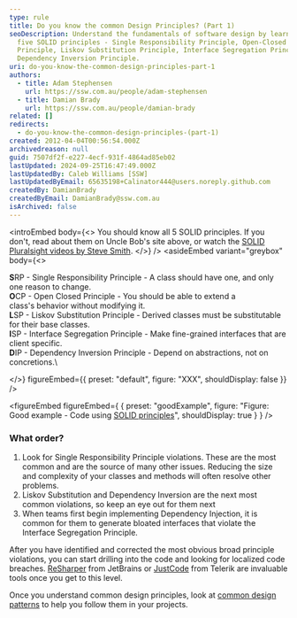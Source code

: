 ```yaml
---
type: rule
title: Do you know the common Design Principles? (Part 1)
seoDescription: Understand the fundamentals of software design by learning the
  five SOLID principles - Single Responsibility Principle, Open-Closed
  Principle, Liskov Substitution Principle, Interface Segregation Principle, and
  Dependency Inversion Principle.
uri: do-you-know-the-common-design-principles-part-1
authors:
  - title: Adam Stephensen
    url: https://ssw.com.au/people/adam-stephensen
  - title: Damian Brady
    url: https://ssw.com.au/people/damian-brady
related: []
redirects:
  - do-you-know-the-common-design-principles-(part-1)
created: 2012-04-04T00:56:54.000Z
archivedreason: null
guid: 7507df2f-e227-4ecf-931f-4864ad85eb02
lastUpdated: 2024-09-25T16:47:49.000Z
lastUpdatedBy: Caleb Williams [SSW]
lastUpdatedByEmail: 65635198+Calinator444@users.noreply.github.com
createdBy: DamianBrady
createdByEmail: DamianBrady@ssw.com.au
isArchived: false
---
```


<introEmbed
  body={<>
You should know all 5 SOLID principles. If you don't, read about them on Uncle Bob's site above, or watch the [SOLID Pluralsight videos by Steve Smith](https://www.youtube.com/watch?v=KN2svY2nabU).
  </>}
/>
<asideEmbed
  variant="greybox"
  body={<>
    
**S**RP - Single Responsibility Principle - A class should have one, and only one reason to change.\
**O**CP - Open Closed Principle - You should be able to extend a class's behavior without modifying it.\
**L**SP - Liskov Substitution Principle - Derived classes must be substitutable for their base classes.\
**I**SP - Interface Segregation Principle - Make fine-grained interfaces that are client specific.\
**D**IP - Dependency Inversion Principle - Depend on abstractions, not on concretions.\

  </>}
  figureEmbed={{
    preset: "default",
    figure: "XXX",
    shouldDisplay: false
  }}
/>

<figureEmbed figureEmbed={ {
  preset: "goodExample",
  figure: "Figure: Good example - Code using [SOLID principles](https://en.wikipedia.org/wiki/SOLID_%28object-oriented_design%29)",
  shouldDisplay: true
} } />


### What order?

1. Look for Single Responsibility Principle violations. These are the most common and are the source of many other issues. Reducing the size and complexity of your classes and methods will often resolve other problems.
2. Liskov Substitution and Dependency Inversion are the next most common violations, so keep an eye out for them next
3. When teams first begin implementing Dependency Injection, it is common for them to generate bloated interfaces that violate the Interface Segregation Principle.

After you have identified and corrected the most obvious broad principle violations, you can start drilling into the code and looking for localized code breaches. [ReSharper](http://www.jetbrains.com/resharper/) from JetBrains or [JustCode](http://www.telerik.com/products/justcode.aspx) from Telerik are invaluable tools once you get to this level.

Once you understand common design principles, look at [common design patterns](/do-you-know-the-common-design-patterns-part-1) to help you follow them in your projects.
